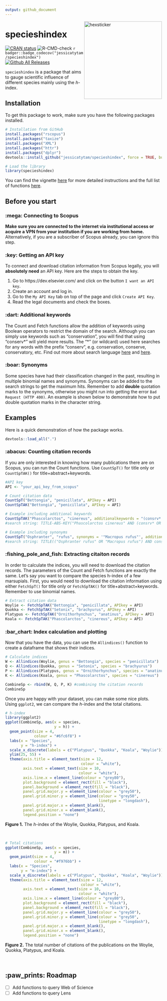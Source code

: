 ```yaml
---
output: github_document
---
```


<img src="README_files/figure-gfm/stickerfile.png" alt="hexsticker" height="250px" align="right" />

# specieshindex

[![CRAN status](https://www.r-pkg.org/badges/version/specieshindex)](https://CRAN.R-project.org/package=specieshindex)
![R-CMD-check](https://github.com/jessicatytam/specieshindex/workflows/CI/badge.svg)
`r badger::badge_codecov("jessicatytam/specieshindex")`
[![Github All Releases](https://img.shields.io/github/downloads/jessicatytam/specieshindex/total.svg)]()

`specieshindex` is a package that aims to gauge scientific influence of different species mainly using the *h*-index.

## Installation

To get this package to work, make sure you have the following packages installed.

```r
# Installation from GitHub
install.packages("rscopus")
install.packages("taxize")
install.packages("XML")
install.packages("httr")
install.packages("dplyr")
devtools::install_github("jessicatytam/specieshindex", force = TRUE, build_vignettes = FALSE)

# Load the library
library(specieshindex)
```

You can find the vignette [here](https://github.com/jessicatytam/specieshindex/blob/master/vignettes/vignette.pdf) for more detailed instructions and the full list of functions [here](https://github.com/jessicatytam/specieshindex/blob/master/specieshindex_0.0.1.pdf).

## Before you start

### :mega: Connecting to Scopus

**Make sure you are connected to the internet via institutional access or acquire a VPN from your institution if you are working from home.** Alternatively, if you are a subscriber of Scopus already, you can ignore this step.

### :key: Getting an API key

To connect and download citation information from Scopus legally, you will **absolutely need** an API key. Here are the steps to obtain the key.

1. Go to https://dev.elsevier.com/ and click on the button `I want an API key`.
2. Create an account and log in.
3. Go to the `My API Key` tab on top of the page and click `Create API Key`.
4. Read the legal documents and check the boxes. 

### :dart: Additional keywords

The Count and Fetch functions allow the addition of keywords using Boolean operators to restrict the domain of the search. Although you can simply use keywords such as "conservation", you will find that using "conserv\*" will yield more results. The "\*" (or wildcard) used here searches for any words with the prefix "conserv", e.g. conservation, conserve, conservatory, etc. Find out more about search language [here](https://guides.library.illinois.edu/c.php?g=980380&p=7089537) and [here](http://schema.elsevier.com/dtds/document/bkapi/search/SCOPUSSearchTips.htm).

### :boar: Synonyms

Some species have had their classification changed in the past, resulting in multiple binomial names and synonyms. Synonyms can be added to the search strings to get the maximum hits. Remember to add **double** quotation marks to the synonyms, otherwise you might run into getting the error `Bad Request (HTTP 400)`. An example is shown below to demonstrate how to put double quotation marks in the character string.

## Examples

Here is a quick demonstration of how the package works.

```r
devtools::load_all(".")
```

### :abacus: Counting citation records

If you are only interested in knowing how many publications there are on Scopus, you can run the Count functions. Use `CountSpT()` for title only or `CountSpTAK()` for title+abstract+keywords.

```r
#API key
API <- "your_api_key_from_scopus"

# Count citation data
CountSpT("Bettongia", "penicillata", APIkey = API)
CountSpTAK("Bettongia", "penicillata", APIkey = API)

# Example including additional keywords
CountSpTAK("Phascolarctos", "cinereus", additionalkeywords = "(consrv* OR protect* OR reintrod* OR restor*)", APIkey = API)
#search string: TITLE-ABS-KEY("Phascolarctos cinereus" AND (consrv* OR protect* OR reintrod* OR restor*))

# Example including synonyms
CountSpT("Osphranter", "rufus", synonyms = '"Macropus rufus"', additionalkeywords = "conserv*", APIkey = API)
#search string: TITLE(("Osphranter rufus" OR "Macropus rufus") AND conserv*)
```

### :fishing_pole_and_fish: Extracting citaiton records

In order to calculate the indices, you will need to download the citation records. The parameters of the Count and Fetch functions are exactly the same. Let's say you want to compare the species h-index of a few marsupials. First, you would need to download the citation information using either `FetchSpT()` for title only or `FetchSpTAK()` for title+abstract+keywords. Remember to use binomial names.

```r
# Extract citation data
Woylie <- FetchSpTAK("Bettongia", "penicillata", APIkey = API)
Quokka <- FetchSpTAK("Setonix", "brachyurus", APIkey = API)
Platypus <- FetchSpTAK("Ornithorhynchus", "anatinus", APIkey = API)
Koala <- FetchSpTAK("Phascolarctos", "cinereus", APIkey = API)
```

### :bar_chart: Index calculation and plotting

Now that you have the data, you can use the `Allindices()` function to create a dataframe that shows their indices.

```r
# Calculate indices
W <- Allindices(Woylie, genus = "Bettongia", species = "penicillata")
Q <- Allindices(Quokka, genus = "Setonix", species = "brachyurus")
P <- Allindices(Platypus, genus = "Ornithorhynchus", species = "anatinus")
K <- Allindices(Koala, genus = "Phascolarctos", species = "cinereus")

CombineSp <- rbind(W, Q, P, K) #combining the citation records
CombineSp
```

Once you are happy with your dataset, you can make some nice plots. Using `ggplot2`, we can compare the *h*-index and the total citations.

```r
# h-index
library(ggplot2)
ggplot(CombineSp, aes(x = species,
                      y = h)) +
  geom_point(size = 4,
             colour = "#6fc6f8") +
  labs(x = "Species",
       y = "h-index") +
  scale_x_discrete(labels = c("Platypus", "Quokka", "Koala", "Woylie")) +
  ylim(25, 55) +
  theme(axis.title = element_text(size = 12,
                                  colour = "white"),
        axis.text = element_text(size = 10,
                                 colour = "white"),
        axis.line.x = element_line(colour = "grey80"),
        plot.background = element_rect(fill = "black"),
        panel.background = element_rect(fill = "black"),
        panel.grid.major.y = element_line(colour = "grey50"),
        panel.grid.minor.y = element_line(colour = "grey50",
                                          linetype = "longdash"),
        panel.grid.major.x = element_blank(),
        panel.grid.minor.x = element_blank(),
        legend.position = "none")
```

**Figure 1.** The *h*-index of the Woylie, Quokka, Platypus, and Koala.

<br/>

```r
# Total citations
ggplot(CombineSp, aes(x = species,
                      y = m)) +
  geom_point(size = 4,
             colour = "#f976bb") +
  labs(x = "Species",
       y = "m-index") +
  scale_x_discrete(labels = c("Platypus", "Quokka", "Koala", "Woylie")) + 
  theme(axis.title = element_text(size = 12,
                                  colour = "white"),
        axis.text = element_text(size = 10,
                                 colour = "white"),
        axis.line.x = element_line(colour = "grey80"),
        plot.background = element_rect(fill = "black"),
        panel.background = element_rect(fill = "black"),
        panel.grid.major.y = element_line(colour = "grey50"),
        panel.grid.minor.y = element_line(colour = "grey50",
                                          linetype = "longdash"),
        panel.grid.major.x = element_blank(),
        panel.grid.minor.x = element_blank(),
        legend.position = "none")
```

**Figure 2.** The total number of citations of the publications on the Woylie, Quokka, Platypus, and Koala.

<br/>

## :paw_prints: Roadmap
- [ ] Add functions to query Web of Science
- [ ] Add functions to query Lens